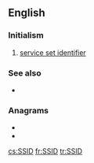 ==English==

===Initialism===
{{rfc-header|Initialism}}
{{head|en|initialism}}

# {{context|networking|lang=en}} [[service set identifier]]

===See also===
* {{pedialite|Service set identifier}}

===Anagrams===
* {{l|en|diss}}
* {{l|en|SIDS}}

[[cs:SSID]]
[[fr:SSID]]
[[tr:SSID]]
